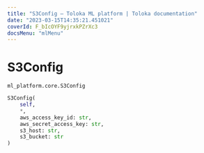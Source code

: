 ```yaml
---
title: "S3Config — Toloka ML platform | Toloka documentation"
date: "2023-03-15T14:35:21.451021"
coverId: F_bIcOYF9yjrxkPZrXc3
docsMenu: "mlMenu"
---
```


# S3Config

`ml_platform.core.S3Config`

```python
S3Config(
    self,
    *,
    aws_access_key_id: str,
    aws_secret_access_key: str,
    s3_host: str,
    s3_bucket: str
)
```